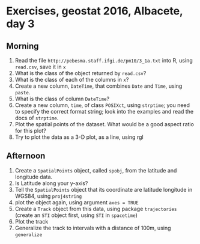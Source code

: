 # Exercises, geostat 2016, Albacete, day 3

## Morning

1. Read the file `http://pebesma.staff.ifgi.de/pm10/3_1a.txt` into R, using `read.csv`, save it in `x`
1. What is the class of the object returned by `read.csv`?
1. What is the class of each of the columns in `x`?
1. Create a new column, `DateTime`, that combines `Date` and `Time`, using `paste`.
1. What is the class of column `DateTime`?
1. Create a new column, `time`, of class `POSIXct`, using `strptime`; you need to specify the correct format string; look into the examples and read the docs of `strptime`.
1. Plot the spatial points of the dataset. What would be a good aspect ratio for this plot?
1. Try to plot the data as a 3-D plot, as a line, using rgl

## Afternoon

1. Create a `SpatialPoints` object, called `spobj`, from the latitude and longitude data.
2. Is Latitude along your y-axis?
3. Tell the `SpatialPoints` object that its coordinate are latitude longitude in WGS84, using `proj4string`
4. plot the object again, using argument `axes = TRUE`
5. Create a `Track` object from this data, using package `trajectories` (create an `STI` object first, using
`STI` in `spacetime`)
6. Plot the track
7. Generalize the track to intervals with a distance of 100m, using `generalize`
